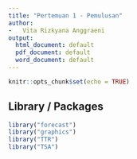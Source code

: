 ```yaml
---
title: "Pertemuan 1 - Pemulusan"
author:
-   Vita Rizkyana Anggraeni
output:
  html_document: default
  pdf_document: default
  word_document: default
---
```

```r
knitr::opts_chunk$set(echo = TRUE)
```
## Library / Packages

```r
library("forecast")
library("graphics")
library("TTR")
library("TSA")
```
